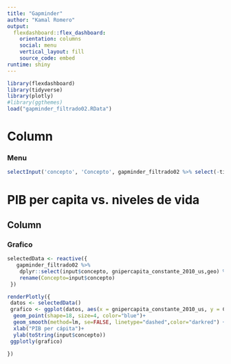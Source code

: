 ```yaml
---
title: "Gapminder"
author: "Kamal Romero"
output: 
  flexdashboard::flex_dashboard:
    orientation: columns
    social: menu
    vertical_layout: fill
    source_code: embed
runtime: shiny
---
```


```r
library(flexdashboard)
library(tidyverse)
library(plotly)
#library(ggthemes)
load("gapminder_filtrado02.RData")
```


Column {.sidebar data-width=350}
=====================================

### Menu

```r
selectInput('concepto', 'Concepto', gapminder_filtrado02 %>% select(-time,-geo,-población_total) %>% names)

```



PIB per capita vs. niveles de vida
=====================================  

Column 
-----------------------------------------------------------------------

### Grafico 

```r
selectedData <- reactive({
   gapminder_filtrado02 %>%
    dplyr::select(input$concepto, gnipercapita_constante_2010_us,geo) %>% 
    rename(Concepto=input$concepto)
 })

renderPlotly({
 datos <- selectedData()
 grafico <- ggplot(datos, aes(x = gnipercapita_constante_2010_us, y = Concepto, label=geo)) +
  geom_point(shape=18, size=4, color="blue")+
  geom_smooth(method=lm, se=FALSE, linetype="dashed",color="darkred") +
  xlab("PIB per cápita")+
  ylab(toString(input$concepto))
 ggplotly(grafico)

})
```


